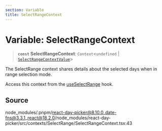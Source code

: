 ```yaml
---
section: Variable
title: SelectRangeContext
---
```


# Variable: SelectRangeContext

> **`const`** **SelectRangeContext**: `Context`\<`undefined` \| [`SelectRangeContextValue`](/docs/api/main/interfaces/SelectRangeContextValue.mdx)\>

The SelectRange context shares details about the selected days when in
range selection mode.

Access this context from the [useSelectRange](/docs/api/main/functions/useSelectRange.mdx) hook.

## Source

node\_modules/.pnpm/react-day-picker@8.10.0\_date-fns@3.3.1\_react@18.2.0/node\_modules/react-day-picker/src/contexts/SelectRange/SelectRangeContext.tsx:43
